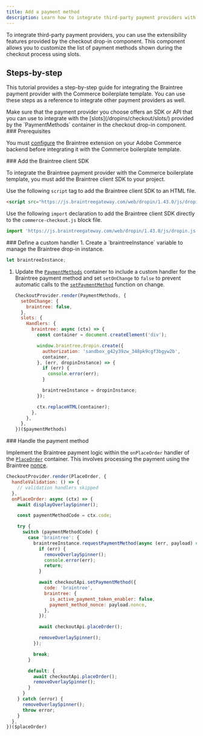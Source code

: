 ```yaml
---
title: Add a payment method
description: Learn how to integrate third-party payment providers with the Commerce boilerplate template.
---
```



To integrate third-party payment providers, you can use the extensibility features provided by the checkout drop-in component. This component allows you to customize the list of payment methods shown during the checkout process using slots.

## Steps-by-step

This tutorial provides a step-by-step guide for integrating the Braintree payment provider with the Commerce boilerplate template. You can use these steps as a reference to integrate other payment providers as well.

<Aside type="note">
Make sure that the payment provider you choose offers an SDK or API that you can use to integrate with the [slots](/dropins/checkout/slots/) provided by the `PaymentMethods` container in the checkout drop-in component.
</Aside>

<Tasks>

<Task>
### Prerequisites

You must [configure](https://experienceleague.adobe.com/en/docs/commerce-admin/stores-sales/payments/braintree) the Braintree extension on your Adobe Commerce backend before integrating it with the Commerce boilerplate template.
</Task>

<Task>
### Add the Braintree client SDK

To integrate the Braintree payment provider with the Commerce boilerplate template, you must add the Braintree client SDK to your project.

<Tabs>
  <TabItem label="HTML element" icon="seti:html">

  Use the following `script` tag to add the Braintree client SDK to an HTML file.

  ```html
  <script src="https://js.braintreegateway.com/web/dropin/1.43.0/js/dropin.js"></script>
  ```
  </TabItem>
  <TabItem label="Import declaration" icon="seti:javascript">

  Use the following `import` declaration to add the Braintree client SDK directly to the `commerce-checkout.js` block file.

  ```js
  import 'https://js.braintreegateway.com/web/dropin/1.43.0/js/dropin.js';
  ```
  </TabItem>
</Tabs>
</Task>

<Task>
### Define a custom handler

<Steps>
1. Create a `braintreeInstance` variable to manage the Braintree drop-in instance.

   ```js
   let braintreeInstance;
   ```

1. Update the [`PaymentMethods`](/dropins/checkout/containers/payment-methods/) container to include a custom handler for the Braintree payment method and set `setOnChange` to `false` to prevent automatic calls to the [`setPaymentMethod`](/dropins/checkout/functions/#setpaymentmethod) function on change.

   ```js
   CheckoutProvider.render(PaymentMethods, {
     setOnChange: {
       braintree: false,
     },
     slots: {
       Handlers: {
         braintree: async (ctx) => {
           const container = document.createElement('div');

           window.braintree.dropin.create({
             authorization: 'sandbox_g42y39zw_348pk9cgf3bgyw2b',
             container,
           }, (err, dropinInstance) => {
             if (err) {
               console.error(err);
             }

             braintreeInstance = dropinInstance;
           });

           ctx.replaceHTML(container);
         },
       },
     },
   })($paymentMethods)
   ```
</Steps>
</Task>

<Task>
### Handle the payment method

Implement the Braintree payment logic within the `onPlaceOrder` handler of the [`PlaceOrder`](/dropins/checkout/containers/place-order/) container. This involves processing the payment using the Braintree [nonce](https://developer.paypal.com/braintree/docs/guides/payment-method-nonces).

```js
CheckoutProvider.render(PlaceOrder, {
  handleValidation: () => {
    // validation handlers skipped
  },
  onPlaceOrder: async (ctx) => {
    await displayOverlaySpinner();

    const paymentMethodCode = ctx.code;

    try {
      switch (paymentMethodCode) {
        case 'braintree': {
          braintreeInstance.requestPaymentMethod(async (err, payload) => {
            if (err) {
              removeOverlaySpinner();
              console.error(err);
              return;
            }

            await checkoutApi.setPaymentMethod({
              code: 'braintree',
              braintree: {
                is_active_payment_token_enabler: false,
                payment_method_nonce: payload.nonce,
              },
            });

            await checkoutApi.placeOrder();

            removeOverlaySpinner();
          });

          break;
        }

        default: {
          await checkoutApi.placeOrder();
          removeOverlaySpinner();
        }
      }
    } catch (error) {
      removeOverlaySpinner();
      throw error;
    }
  },
})($placeOrder)
```
</Task>

</Tasks>